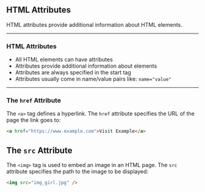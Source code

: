 ## HTML Attributes

HTML attributes provide additional information about HTML elements.

---

### HTML Attributes

- All HTML elements can have attributes  
- Attributes provide additional information about elements  
- Attributes are always specified in the start tag  
- Attributes usually come in name/value pairs like: `name="value"`

---

### The `href` Attribute

The `<a>` tag defines a hyperlink. The `href` attribute specifies the URL of the page the link goes to:

```html
<a href="https://www.example.com">Visit Example</a>
```
## The `src` Attribute

The `<img>` tag is used to embed an image in an HTML page. The `src` attribute specifies the path to the image to be displayed:

```html
<img src="img_girl.jpg" />
```